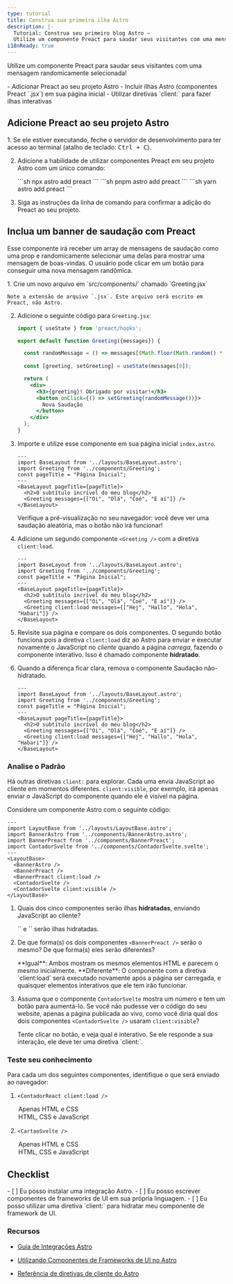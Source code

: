 ```yaml
---
type: tutorial
title: Construa sua primeira ilha Astro
description: |-
  Tutorial: Construa seu primeiro blog Astro —
  Utilize um componente Preact para saudar seus visitantes com uma mensagem randomicamente selecionada
i18nReady: true
---
```


Utilize um componente Preact para saudar seus visitantes com uma mensagem randomicamente selecionada!

<PreCheck>
  - Adicionar Preact ao seu projeto Astro
  - Incluir ilhas Astro (componentes Preact `.jsx`) em sua página inicial
  - Utilizar diretivas `client:` para fazer ilhas interativas
</PreCheck>

## Adicione Preact ao seu projeto Astro

<Steps>
1. Se ele estiver executando, feche o servidor de desenvolvimento para ter acesso ao terminal (atalho de teclado: <kbd>Ctrl + C</kbd>).

2. Adicione a habilidade de utilizar componentes Preact em seu projeto Astro com um único comando:

    <PackageManagerTabs>
      <Fragment slot="npm">
        ```sh
        npx astro add preact
        ```
      </Fragment>
      <Fragment slot="pnpm">
        ```sh
        pnpm astro add preact
        ```
      </Fragment>
      <Fragment slot="yarn">
        ```sh
        yarn astro add preact
        ```
      </Fragment>
    </PackageManagerTabs>

3. Siga as instruções da linha de comando para confirmar a adição do Preact ao seu projeto.
</Steps>


## Inclua um banner de saudação com Preact

Esse componente irá receber um array de mensagens de saudação como uma prop e randomicamente selecionar uma delas para mostrar uma mensagem de boas-vindas. O usuário pode clicar em um botão para conseguir uma nova mensagem randômica.

<Steps>
1. Crie um novo arquivo em `src/components/` chamado `Greeting.jsx`

    Note a extensão de arquivo `.jsx`. Este arquivo será escrito em Preact, não Astro.

2. Adicione o seguinte código para `Greeting.jsx`:

    ```jsx title="src/components/Greeting.jsx"
    import { useState } from 'preact/hooks';

    export default function Greeting({messages}) {

      const randomMessage = () => messages[(Math.floor(Math.random() * messages.length))];
      
      const [greeting, setGreeting] = useState(messages[0]);

      return (
        <div> 
          <h3>{greeting}! Obrigado por visitar!</h3>
          <button onClick={() => setGreeting(randomMessage())}>
            Nova Saudação
          </button>
        </div>
      );
    }
    ```

3. Importe e utilize esse componente em sua página inicial `index.astro`.

    ```astro title="src/pages/index.astro" ins={3,8}
    ---
    import BaseLayout from '../layouts/BaseLayout.astro';
    import Greeting from '../components/Greeting';
    const pageTitle = "Página Inicial";
    ---
    <BaseLayout pageTitle={pageTitle}>
      <h2>O subtítulo incrível do meu blog</h2>
      <Greeting messages={["Oi", "Olá", "Coé", "E aí"]} />
    </BaseLayout>
    ```

    Verifique a pré-visualização no seu navegador: você deve ver uma saudação aleatória, mas o botão não irá funcionar!


4. Adicione um segundo componente `<Greeting />` com a diretiva `client:load`.

    ```astro title="src/pages/index.astro" ins={9} "client:load"
    ---
    import BaseLayout from '../layouts/BaseLayout.astro';
    import Greeting from '../components/Greeting';
    const pageTitle = "Página Inicial";
    ---
    <BaseLayout pageTitle={pageTitle}>
      <h2>O subtítulo incrível do meu blog</h2>
      <Greeting messages={["Oi", "Olá", "Coé", "E aí"]} />
      <Greeting client:load messages={["Hej", "Hallo", "Hola", "Habari"]} />
    </BaseLayout>
    ```

  5. Revisite sua página e compare os dois componentes. O segundo botão funciona pois a diretiva `client:load` diz ao Astro para enviar e executar novamente o JavaScript no _cliente_ quando a página _carrega_, fazendo o componente interativo. Isso é chamado componente **hidratado**.
  
  6. Quando a diferença ficar clara, remova o componente Saudação não-hidratado.


      ```astro title="src/pages/index.astro" del={8} "client:load"
      ---
      import BaseLayout from '../layouts/BaseLayout.astro';
      import Greeting from '../components/Greeting';
      const pageTitle = "Página Inicial";
      ---
      <BaseLayout pageTitle={pageTitle}>
        <h2>O subtítulo incrível do meu blog</h2>
        <Greeting messages={["Oi", "Olá", "Coé", "E aí"]} />
        <Greeting client:load messages={["Hej", "Hallo", "Hola", "Habari"]} />
      </BaseLayout>
      ```
</Steps>

<Box icon="question-mark">

### Analise o Padrão

Há outras diretivas `client:` para explorar. Cada uma envia JavaScript ao cliente em momentos diferentes. `client:visible`, por exemplo, irá apenas enviar o JavaScript do componente quando ele é visível na página.

Considere um componente Astro com o seguinte código:

```astro
---
import LayoutBase from '../layouts/LayoutBase.astro';
import BannerAstro from '../components/BannerAstro.astro';
import BannerPreact from '../components/BannerPreact';
import ContadorSvelte from '../components/ContadorSvelte.svelte';
---
<LayoutBase>
  <BannerAstro />
  <BannerPreact />
  <BannerPreact client:load />
  <ContadorSvelte />
  <ContadorSvelte client:visible />
</LayoutBase>
```

1. Quais dos cinco componentes serão ilhas **hidratadas**, enviando JavaScript ao cliente?

    <p>
      <Spoiler>`<BannerPreact client:load />` e `<ContadorSvelte client:visible />` serão ilhas hidratadas.</Spoiler>
    </p>

2. De que forma(s) os dois componentes `<BannerPreact />` serão o mesmo? De que forma(s) eles serão diferentes? 

    <p>
      <Spoiler>**Igual**: Ambos mostram os mesmos elementos HTML e parecem o mesmo inicialmente. **Diferente**: O componente com a diretiva `client:load` será executado novamente após a página ser carregada, e quaisquer elementos interativos que ele tem irão funcionar.</Spoiler>
    </p>

3. Assuma que o componente `ContadorSvelte` mostra um número e tem um botão para aumentá-lo. Se você não pudesse ver o código do seu website, apenas a página publicada ao vivo, como você diria qual dos dois componentes `<ContadorSvelte />` usaram `client:visible`? 

    <p>
      <Spoiler>Tente clicar no botão, e veja qual é interativo. Se ele responde a sua interação, ele deve ter uma diretiva `client:`.</Spoiler>
    </p>
</Box>



<Box icon="question-mark">

### Teste seu conhecimento

Para cada um dos seguintes componentes, identifique o que será enviado ao navegador:

1. `<ContadorReact client:load />`

    <MultipleChoice>
      <Option>
        Apenas HTML e CSS 
      </Option>
      <Option isCorrect>
        HTML, CSS e JavaScript
      </Option>
    </MultipleChoice>

2. `<CartaoSvelte />`

    <MultipleChoice>
      <Option  isCorrect>
        Apenas HTML e CSS
      </Option>
      <Option>
        HTML, CSS e JavaScript
      </Option>
    </MultipleChoice>
</Box>

<Box icon="check-list">

## Checklist

<Checklist>
- [ ] Eu posso instalar uma integração Astro.
- [ ] Eu posso escrever componentes de frameworks de UI em sua própria linguagem.
- [ ] Eu posso utilizar uma diretiva `client:` para hidratar meu componente de framework de UI.
</Checklist>
</Box>

### Recursos

- [Guia de Integrações Astro](/pt-br/guides/integrations-guide/)

- [Utilizando Componentes de Frameworks de UI no Astro](/pt-br/guides/framework-components/#usando-componentes-de-frameworks)

- [Referência de diretivas de cliente do Astro](/pt-br/reference/directives-reference/#diretivas-de-cliente)

